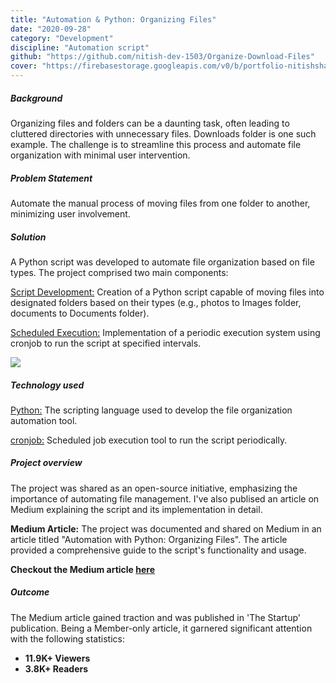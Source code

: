 ```yaml
---
title: "Automation & Python: Organizing Files"
date: "2020-09-28"
category: "Development"
discipline: "Automation script"
github: "https://github.com/nitish-dev-1503/Organize-Download-Files"
cover: "https://firebasestorage.googleapis.com/v0/b/portfolio-nitishsharma.appspot.com/o/designing%2FAutomation.jpeg?alt=media&token=d942eb04-2d16-4ab1-9dd8-b2bc2f4d2e77"
---
```


##### Background 
Organizing files and folders can be a daunting task, often leading to cluttered directories with unnecessary files. Downloads folder is one such example. The challenge is to streamline this process and automate file organization with minimal user intervention.

##### Problem Statement
Automate the manual process of moving files from one folder to another, minimizing user involvement.

##### Solution
A Python script was developed to automate file organization based on file types. The project comprised two main components:

<u>Script Development:</u> Creation of a Python script capable of moving files into designated folders based on their types (e.g., photos to Images folder, documents to Documents folder).

<u>Scheduled Execution:</u> Implementation of a periodic execution system using cronjob to run the script at specified intervals.

![](https://miro.medium.com/v2/resize:fit:2000/format:webp/1*rUJQKiT5ywYZmWdk1ed_3w.jpeg)

##### Technology used
<u>Python:</u> The scripting language used to develop the file organization automation tool.

<u>cronjob:</u> Scheduled job execution tool to run the script periodically.

##### Project overview
The project was shared as an open-source initiative, emphasizing the importance of automating file management. I've also publised an article on Medium explaining the script and its implementation in detail.

**Medium Article:**
The project was documented and shared on Medium in an article titled "Automation with Python: Organizing Files". The article provided a comprehensive guide to the script's functionality and usage.

**Checkout the Medium article [here](https://medium.com/swlh/automation-python-organizing-files-5d2b6b933402?sk=da95bd01abb41776dd9230a72ba8f193)**

##### Outcome
The Medium article gained traction and was published in 'The Startup' publication. Being a Member-only article, it garnered significant attention with the following statistics:

- **11.9K+ Viewers**
- **3.8K+ Readers** 
